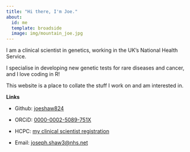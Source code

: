 ```yaml
---
title: "Hi there, I'm Joe."
about:
  id: me
  template: broadside
  image: img/mountain_joe.jpg
---
```


I am a clinical scientist in genetics, working in the UK’s National Health Service. 

I specialise in developing new genetic tests for rare diseases and cancer, and I love coding in R!

This website is a place to collate the stuff I work on and am interested in.

**Links**

-   Github: [joeshaw824](https://github.com/joeshaw824)

-   ORCiD: [0000-0002-5089-751X](https://orcid.org/0000-0002-5089-751X)

-   HCPC: [my clinical scientist registration](https://www.hcpc-uk.org/check-the-register/professional-registration-detail/?query=CS20980&profession=CS&backtosearchurl=https://www.hcpc-uk.org/check-the-register/register-results/&backtosearchquery=shaw)

-   Email: [joseph.shaw3\@nhs.net]()
